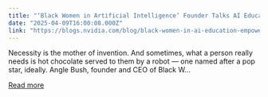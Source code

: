 ```yaml
---
title: "‘Black Women in Artificial Intelligence’ Founder Talks AI Education and Empowerment"
date: "2025-04-09T16:00:08.000Z"
link: "https://blogs.nvidia.com/blog/black-women-in-ai-education-empowerment/"
---
```


Necessity is the mother of invention. And sometimes, what a person really needs is hot chocolate served to them by a robot — one named after a pop star, ideally. Angle Bush, founder and CEO of Black W...

[Read more](https://blogs.nvidia.com/blog/black-women-in-ai-education-empowerment/)
